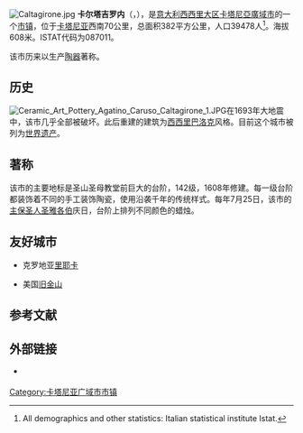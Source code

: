 {{Infobox World Heritage Site
| en_name     = Late Baroque Towns of the Val di Noto (South-Eastern Sicily)
| site_img    = Santa_Maria_del_Monte_(Caltagirone).jpg
| country     = {{ITA}}
| zh_name     = 东南西西里诺托谷地的晚期巴洛克城镇
| year        = 2002
| criterion_c = i, ii, iv, v
| ID          = 398
| Region      = 欧洲
| Link        = http://whc.unesco.org/en/list/1024
}}
[[File:Caltagirone.jpg|thumb]]
'''卡尔塔吉罗内'''（{{lang-it|Caltagirone}}，{{IPA-it|kaltadʒiˈroːne}}），是[[意大利|意大利]][[西西里岛|西西里大区]][[卡塔尼亞廣域市|卡塔尼亞廣域市]]的一个[[市镇_(意大利)|市镇]]，位于[[卡塔尼亚|卡塔尼亚]]西南70公里，总面积382平方公里，人口39478人<ref name="istat">All demographics and other statistics: Italian statistical institute Istat.</ref>。海拔608米。ISTAT代码为087011。

该市历来以生产[[陶器|陶器]]著称。

== 历史 ==
[[File:Ceramic_Art_Pottery_Agatino_Caruso_Caltagirone_1.JPG|left]]在1693年大地震中，该市几乎全部被破坏。此后重建的建筑为[[西西里巴洛克|西西里巴洛克]]风格。目前这个城市被列为[[世界遗产|世界遗产]]。

== 著称 ==
该市的主要地标是圣山圣母教堂前巨大的台阶，142级，1608年修建。每一级台阶都装饰着不同的手工装饰陶瓷，使用沿袭千年的传统样式。每年7月25日，该市的[[主保圣人|主保圣人]][[圣雅各伯|圣雅各伯]]庆日，台阶上排列不同颜色的蜡烛。

==友好城市==
*{{flagicon|Croatia}} 克罗地亚[[里耶卡|里耶卡]]
*{{flagicon|USA}} 美国[[旧金山|旧金山]]

==参考文献==
{{Reflist}}

==外部链接==
{{Commons category|Caltagirone}}
* {{official|https://www.comune.caltagirone.gov.it/}} {{it}}

{{卡塔尼亞廣域市市鎮}}
{{意大利世界遗产}}

{{Authority control}}
[[Category:卡塔尼亚广域市市镇|Category:卡塔尼亚广域市市镇]]